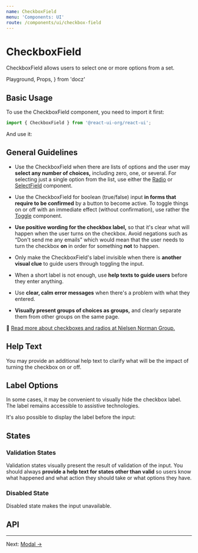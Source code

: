 ```yaml
---
name: CheckboxField
menu: 'Components: UI'
route: /components/ui/checkbox-field
---
```


# CheckboxField

CheckboxField allows users to select one or more options from a set.

  Playground,
  Props,
} from 'docz'

## Basic Usage

To use the CheckboxField component, you need to import it first:

```js
import { CheckboxField } from '@react-ui-org/react-ui';
```

And use it:

<Playground>
  <CheckboxField label="I agree" id="my-checkbox" />
</Playground>

## General Guidelines

- Use the CheckboxField when there are lists of options and the user may
  **select any number of choices,** including zero, one, or several. For
  selecting just a single option from the list, use either the
  [Radio](/components/ui/radio) or [SelectField](/components/ui/select-field)
  component.

- Use the CheckboxField for boolean (true/false) input **in forms that require
  to be confirmed** by a button to become active. To toggle things on or off
  with an immediate effect (without confirmation), use rather the
  [Toggle](/components/ui/toggle) component.

- **Use positive wording for the checkbox label,** so that it's clear what will
  happen when the user turns on the checkbox. Avoid negations such as “Don't
  send me any emails” which would mean that the user needs to turn the
  checkbox **on** in order for something **not** to happen.

- Only make the CheckboxField's label invisible when there is **another visual
  clue** to guide users through toggling the input.

- When a short label is not enough, use **help texts to guide users** before
  they enter anything.

- Use **clear, calm error messages** when there's a problem with what they
  entered.

- **Visually present groups of choices as groups,** and clearly separate them
  from other groups on the same page.

📖 [Read more about checkboxes and radios at Nielsen Norman Group.](https://www.nngroup.com/articles/checkboxes-vs-radio-buttons/)

## Help Text

You may provide an additional help text to clarify what will be the impact of
turning the checkbox on or off.

<Playground>
  <CheckboxField
    label="Send me newsletter"
    id="my-checkbox-with-helper-text"
    description="We will not bother you more than once a month, we promise!"
    checked
  />
</Playground>

## Label Options

In some cases, it may be convenient to visually hide the checkbox label. The
label remains accessible to assistive technologies.

<Playground>
  <CheckboxField
    label="You cannot see this"
    id="my-checkbox-with-invisible-label"
    isLabelVisible={false}
    checked
  />
</Playground>

It's also possible to display the label before the input:

<Playground>
  <CheckboxField
    label="The label precedes the input"
    labelPosition="before"
    id="my-checkbox-with-label-before-input"
    checked
  />
</Playground>

## States

### Validation States

Validation states visually present the result of validation of the input. You
should always **provide a help text for states other than valid** so users know
what happened and what action they should take or what options they have.

<Playground>
  <CheckboxField
    label="I agree"
    id="my-checkbox-valid"
    validationState="valid"
    checked
  />
  <CheckboxField
    label="I agree"
    id="my-checkbox-warning"
    validationState="warning"
    description="Please wait 10 minutes until we verify your data."
    checked
  />
  <CheckboxField
    label="I agree"
    id="my-checkbox-invalid"
    validationState="invalid"
    error="You must agree to be able to proceed."
    required
  />
</Playground>

### Disabled State

Disabled state makes the input unavailable.

<Playground>
  <CheckboxField label="Disabled checkbox" id="my-checkbox-disabled" disabled />
  <CheckboxField
    label="Disabled checkbox, checked"
    id="my-checkbox-checked-disabled"
    disabled
    checked
  />
</Playground>

## API

<Props of={CheckboxField} />

---

Next: [Modal →](/components/ui/modal)
